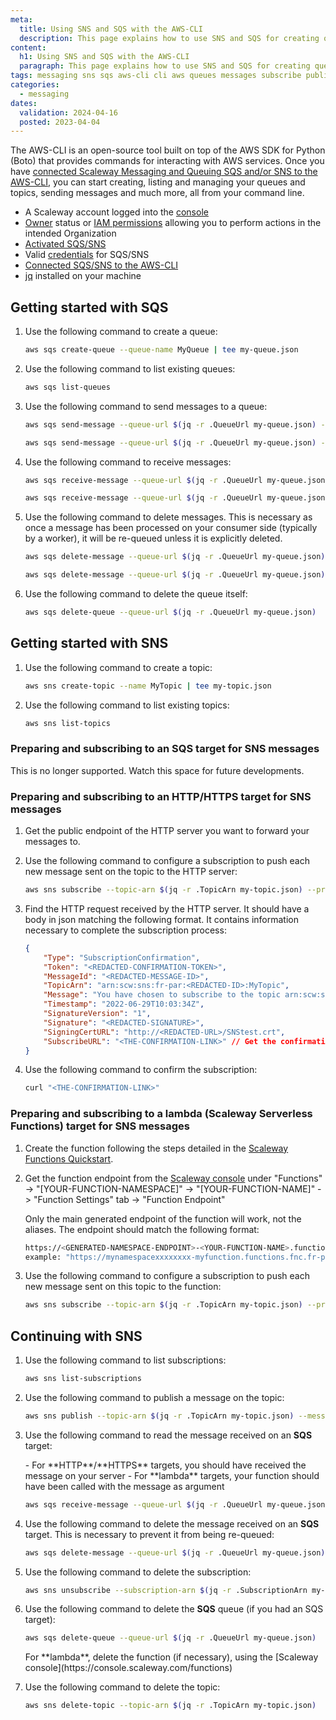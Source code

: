 ```yaml
---
meta:
  title: Using SNS and SQS with the AWS-CLI
  description: This page explains how to use SNS and SQS for creating queues and sending and receiving messages with the AWS CLI
content:
  h1: Using SNS and SQS with the AWS-CLI
  paragraph: This page explains how to use SNS and SQS for creating queues and sending and receiving messages with the AWS CLI
tags: messaging sns sqs aws-cli cli aws queues messages subscribe publish
categories: 
  - messaging
dates:
  validation: 2024-04-16
  posted: 2023-04-04
---
```


The AWS-CLI is an open-source tool built on top of the AWS SDK for Python (Boto) that provides commands for interacting with AWS services. Once you have [connected Scaleway Messaging and Queuing SQS and/or SNS to the AWS-CLI](/serverless/messaging/api-cli/connect-aws-cli/), you can start creating, listing and managing your queues and topics, sending messages and much more, all from your command line.

<Macro id="requirements" />

- A Scaleway account logged into the [console](https://console.scaleway.com)
- [Owner](/identity-and-access-management/iam/concepts/#owner) status or [IAM permissions](/identity-and-access-management/iam/concepts/#permission) allowing you to perform actions in the intended Organization
- [Activated SQS/SNS](/serverless/messaging/how-to/get-started/#how-to-activate-sqs-or-sns)
- Valid [credentials](/serverless/messaging/how-to/create-credentials/) for SQS/SNS
- [Connected SQS/SNS to the AWS-CLI](/serverless/messaging/api-cli/connect-aws-cli/)
- [jq](https://stedolan.github.io/jq/download/) installed on your machine

## Getting started with SQS

1. Use the following command to create a queue:

    ```sh
    aws sqs create-queue --queue-name MyQueue | tee my-queue.json
    ```

2. Use the following command to list existing queues:

    ```sh
    aws sqs list-queues
    ```

3. Use the following command to send messages to a queue:

    ```sh
    aws sqs send-message --queue-url $(jq -r .QueueUrl my-queue.json) --message-body "Hello world!"

    aws sqs send-message --queue-url $(jq -r .QueueUrl my-queue.json) --message-body "Second Message."
    ```

4. Use the following command to receive messages:

    ```sh
    aws sqs receive-message --queue-url $(jq -r .QueueUrl my-queue.json) | tee message1.json

    aws sqs receive-message --queue-url $(jq -r .QueueUrl my-queue.json) | tee message2.json
    ```

5. Use the following command to delete messages. This is necessary as once a message has been processed on your consumer side (typically by a worker), it will be re-queued unless it is explicitly deleted.

    ```sh
    aws sqs delete-message --queue-url $(jq -r .QueueUrl my-queue.json) --receipt-handle $(jq -r .Messages[0].ReceiptHandle message1.json)

    aws sqs delete-message --queue-url $(jq -r .QueueUrl my-queue.json) --receipt-handle $(jq -r .Messages[0].ReceiptHandle message2.json)
    ```

6. Use the following command to delete the queue itself:

    ```sh
    aws sqs delete-queue --queue-url $(jq -r .QueueUrl my-queue.json)
    ```

## Getting started with SNS

1. Use the following command to create a topic:

    ```sh
    aws sns create-topic --name MyTopic | tee my-topic.json
    ```

2. Use the following command to list existing topics:

    ```sh
    aws sns list-topics
    ```

### Preparing and subscribing to an SQS target for SNS messages

This is no longer supported. Watch this space for future developments.

### Preparing and subscribing to an HTTP/HTTPS target for SNS messages

1. Get the public endpoint of the HTTP server you want to forward your messages to.

2. Use the following command to configure a subscription to push each new message sent on the topic to the HTTP server:

    ```sh
    aws sns subscribe --topic-arn $(jq -r .TopicArn my-topic.json) --protocol http --notification-endpoint <YOUR-HTTP-ENDPOINT> | tee my-subscription.json
    ```

3. Find the HTTP request received by the HTTP server. It should have a body in json matching the following format. It contains information necessary to complete the subscription process:

    ```json
    {
        "Type": "SubscriptionConfirmation",
        "Token": "<REDACTED-CONFIRMATION-TOKEN>",
        "MessageId": "<REDACTED-MESSAGE-ID>",
        "TopicArn": "arn:scw:sns:fr-par:<REDACTED-ID>:MyTopic",
        "Message": "You have chosen to subscribe to the topic arn:scw:sns:fr-par:<REDACTED-ID>:MyTopic.\nTo confirm the subscription, visit the SubscribeURL included in this message.",
        "Timestamp": "2022-06-29T10:03:34Z",
        "SignatureVersion": "1",
        "Signature": "<REDACTED-SIGNATURE>",
        "SigningCertURL": "http://<REDACTED-URL>/SNStest.crt",
        "SubscribeURL": "<THE-CONFIRMATION-LINK>" // Get the confirmation link located here
    }
    ```

4. Use the following command to confirm the subscription:

    ```sh
    curl "<THE-CONFIRMATION-LINK>"
    ```

### Preparing and subscribing to a lambda (Scaleway Serverless Functions) target for SNS messages

1. Create the function following the steps detailed in the [Scaleway Functions Quickstart](/serverless/functions/quickstart/).

2. Get the function endpoint from the [Scaleway console](https://console.scaleway.com/functions) under "Functions" -> "[YOUR-FUNCTION-NAMESPACE]" -> "[YOUR-FUNCTION-NAME]" -> "Function Settings" tab -> "Function Endpoint"

    <Message type="important">
    Only the main generated endpoint of the function will work, not the aliases. The endpoint should match the following format:

    ```sh
    https://<GENERATED-NAMESPACE-ENDPOINT>-<YOUR-FUNCTION-NAME>.functions.fnc.fr-par.scw.cloud
    example: "https://mynamespacexxxxxxxx-myfunction.functions.fnc.fr-par.scw.cloud)"
    ```
    </Message>

3. Use the following command to configure a subscription to push each new message sent on this topic to the function:

    ```sh
    aws sns subscribe --topic-arn $(jq -r .TopicArn my-topic.json) --protocol lambda --notification-endpoint <YOUR-FUNCTION-ENDPOINT> | tee my-subscription.json

    ```
    
## Continuing with SNS

1. Use the following command to list subscriptions:

    ```sh
    aws sns list-subscriptions
    ```

2. Use the following command to publish a message on the topic:

    ```sh
    aws sns publish --topic-arn $(jq -r .TopicArn my-topic.json) --message "Hello world!" --message-deduplication-id $(date +%s)
    ```

3. Use the following command to read the message received on an **SQS** target:

    <Message type ="note">
        - For **HTTP**/**HTTPS** targets, you should have received the message on your server
        - For **lambda** targets, your function should have been called with the message as argument
    </Message>

    ```sh
    aws sqs receive-message --queue-url $(jq -r .QueueUrl my-queue.json) | tee message1.json
    ```

4. Use the following command to delete the message received on an **SQS** target. This is necessary to prevent it from being re-queued:

    ```sh
    aws sqs delete-message --queue-url $(jq -r .QueueUrl my-queue.json) --receipt-handle $(jq -r .Messages[0].ReceiptHandle message1.json)
    ```

5. Use the following command to delete the subscription:

    ```sh
    aws sns unsubscribe --subscription-arn $(jq -r .SubscriptionArn my-subscription.json)
    ```

6. Use the following command to delete the **SQS** queue (if you had an SQS target):

    ```sh
    aws sqs delete-queue --queue-url $(jq -r .QueueUrl my-queue.json)
    ```

    <Message type="tip">
    For **lambda**, delete the function (if necessary), using the [Scaleway console](https://console.scaleway.com/functions)
    </Message>

7. Use the following command to delete the topic:

    ```sh
    aws sns delete-topic --topic-arn $(jq -r .TopicArn my-topic.json)
    ```
